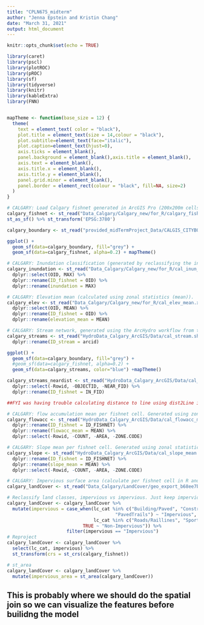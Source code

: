 ```yaml
---
title: "CPLN675_midterm"
author: "Jenna Epstein and Kristin Chang"
date: "March 31, 2021"
output: html_document
---
```


```r
knitr::opts_chunk$set(echo = TRUE)

library(caret)
library(pscl)
library(plotROC)
library(pROC)
library(sf)
library(tidyverse)
library(knitr)
library(kableExtra)
library(FNN)


mapTheme <- function(base_size = 12) {
  theme(
    text = element_text( color = "black"),
    plot.title = element_text(size = 14,colour = "black"),
    plot.subtitle=element_text(face="italic"),
    plot.caption=element_text(hjust=0),
    axis.ticks = element_blank(),
    panel.background = element_blank(),axis.title = element_blank(),
    axis.text = element_blank(),
    axis.title.x = element_blank(),
    axis.title.y = element_blank(),
    panel.grid.minor = element_blank(),
    panel.border = element_rect(colour = "black", fill=NA, size=2)
  )
}

```

```r
# CALGARY: Load Calgary fishnet generated in ArcGIS Pro (200x200m cells).
calgary_fishnet <- st_read("Data_Calgary/Calgary_new/for_R/calgary_fishnet.shp") %>%
st_as_sf() %>% st_transform('EPSG:3780')
```


```r
calgary_boundary <- st_read("provided_midTermProject_Data/CALGIS_CITYBOUND_LIMIT/CALGIS_CITYBOUND_LIMIT.shp")

ggplot() +
  geom_sf(data=calgary_boundary, fill="grey") +
  geom_sf(data=calgary_fishnet, alpha=0.2) + mapTheme()

```

```r
# CALGARY: Inundation classification (generated by reclassifying the initial inundation raster, and calculated using zonal statistics (maximum)).
calgary_inundation <- st_read("Data_Calgary/Calgary_new/for_R/cal_inun_max.xls") %>%
  dplyr::select(OID, MAX) %>%
  dplyr::rename(ID_fishnet = OID) %>%
  dplyr::rename(inundation = MAX)
```


```r
# CALGARY: Elevation mean (calculated using zonal statistics (mean)).
calgary_elev <- st_read("Data_Calgary/Calgary_new/for_R/cal_elev_mean.xls") %>%
  dplyr::select(OID, MEAN) %>%
  dplyr::rename(ID_fishnet = OID) %>%
  dplyr::rename(elevation_mean = MEAN)

```

```r
# CALGARY: Stream network, generated using the ArcHydro workflow from the week4 lab in ArcGIS Pro.
calgary_streams <- st_read("HydroData_Calgary_ArcGIS/Data/cal_stream.shp") %>%
  dplyr::rename(ID_stream = arcid) 

```

```r
ggplot() +
  geom_sf(data=calgary_boundary, fill="grey") +
  #geom_sf(data=calgary_fishnet, alpha=0.2) + 
  geom_sf(data=calgary_streams, color="blue") +mapTheme()
```

```r
calgary_streams_neardist <- st_read("HydroData_Calgary_ArcGIS/Data/cal_stream_neardist.xls")  %>%
  dplyr::select(-Rowid, -OBJECTID, -NEAR_FID) %>%
  dplyr::rename(ID_fishnet = IN_FID)

##FYI was having trouble calculating distance to line using dist2Line in geosphere package in R, so decided to use the generate near table in ArcGIS to calculate from fishnet to stream. I have no idea if it used the centroid, though.

```

```r
# CALGARY: flow accumulation mean per fishnet cell. Generated using zonal statistics (mean).
calgary_flowacc <- st_read("HydroData_Calgary_ArcGIS/Data/cal_flowacc_mean.xls") %>%
  dplyr::rename(ID_fishnet = ID_FISHNET) %>%
  dplyr::rename(flowacc_mean = MEAN) %>%
  dplyr::select(-Rowid, -COUNT, -AREA, -ZONE.CODE)

```

```r
# CALGARY: Slope mean per fishnet cell. Generated using zonal statistics (mean).
calgary_slope <- st_read("HydroData_Calgary_ArcGIS/Data/cal_slope_mean.xls") %>%
  dplyr::rename(ID_fishnet = ID_FISHNET) %>%
  dplyr::rename(slope_mean = MEAN) %>%
  dplyr::select(-Rowid, -COUNT, -AREA, -ZONE.CODE)

```

```r
# CALGARY: Impervious surface area (calculate per fishnet cell in R and prep to join to fishnet later).
calgary_landCover <- st_read("Data_Calgary/LandCover/geo_export_b68ee7b7-76c0-4bf4-96d2-02b12a13fe5f.shp")

# Reclassify land classes, impervious vs impervious. Just keep impervious.
calgary_landCover <- calgary_landCover %>% 
  mutate(impervious = case_when(lc_cat %in% c("Building/Paved", "Construction",
                                        "PavedTrails") ~ "Impervious",
                                lc_cat %in% c("Roads/Raillines", "SportFacility") ~ "Impervious",
                            TRUE ~ "Non-Impervious")) %>% 
                      filter(impervious == "Impervious")
# Reproject
calgary_landCover <- calgary_landCover %>% 
  select(lc_cat, impervious) %>% 
  st_transform(crs = st_crs(calgary_fishnet))

# st_area
calgary_landCover <- calgary_landCover %>% 
  mutate(impervious_area = st_area(calgary_landCover))
```

## This is probably where we should do the spatial join so we can visualize the features before builidng the model
